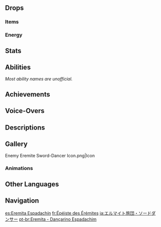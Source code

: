 {{Enemy Infobox
|image    = Enemy Eremite Sword-Dancer.png
|dmgtype  = Physical
|weakpoint = yes
|family   = Other Human Factions
|group    = The Eremites
|type     = Common Enemies
}}
{{Enemy Intro}}

==Drops==
===Items===
{{Drops Table|type=The Eremites (Low-Tier)}}

===Energy===
{{Energy Drops
|hp1   = 60
|p1    = 1
|hp2   = 0
|p2    = 1
}}

==Stats==
{{Enemy Stats
|phys_res     = &minus;20%

|hp_ratio     = 1.6
|hp_type      = 2
|atk_ratio    = 1.6
|atk_type     = 2
}}

==Abilities==
''Most ability names are unofficial.''
{{Enemy Attacks
|name_1      = Slash and Dodge
|desc_1      = Slashes once, dealing '''100% ATK''' as {{Color|Physical DMG}}, then jumps backwards.
|caption_1   = Variant 1
|file_1_2    = Eremite Sword-Dancer Slash and Dodge 2
|caption_1_2 = Variant 2

|name_2      = Rapid Swing Approach
|desc_2      = Repeatedly swings his sword while slowly approaching the player, dealing '''15% ATK''' as {{Color|Physical DMG}}. If this attack hits the player, immediately follows up with '''Slash and Dodge'''.

|name_3      = Taunt
|desc_3      = Either points their sword at the player or shows off their handling of it. During the sword trick variant of the taunt, hitting the Sword-Dancer with a projectile or lunging attack will cause them to be knocked down.
|caption_3   = Sword Point
|file_3_2    = Eremite Sword-Dancer Taunt 2
|caption_3_2 = Sword Trick
|file_3_3    = Eremite Sword-Dancer Taunt 3
|caption_3_3 = Sword Trick (Knocked Down)
}}

==Achievements==
{{Achievement Topic Table|topic=Eremite Sword-Dancer|requirements=1}}

==Voice-Overs==
{{VO/Enemy
|enemy                   = Eremite Sword-Dancer
|vo_01_00_title          = Entering Battle
|vo_01_01_file           = VO {lang}{name} - Hrah Feeling Lucky Today.ogg
|vo_01_01_tx_en          = Hrah! Feeling lucky today!?
|vo_01_01_tx_zh          = 要跟我赌吗？
|vo_01_01_tx_ja          = 俺と賭けをしないか？
|vo_01_01_tx_ko          = 나랑 내기할래?
|vo_01_02_file           = VO {lang}{name} - A Fellow Gambler.ogg
|vo_01_02_tx_en          = A fellow gambler!
|vo_01_02_tx_zh          = 来赌一盘吧！
|vo_01_02_tx_ja          = さあ、賭けをしよう。
|vo_01_02_tx_ko          = 내기 한 판 하자고!

|vo_02_00_title          = Attacking
|vo_02_01_file           = VO {lang}{name} - Try To Keep Up.ogg
|vo_02_01_tx_en          = Try to keep up!
|vo_02_01_tx_zh          = 你能快过我吗？
|vo_02_01_tx_ja          = この速さについてこれるか！
|vo_02_01_tx_ko          = 빨라봤자 나보다 빠르겠어?

|vo_03_00_title          = Taunting
|vo_03_01_file           = VO {lang}{name} - Ack Come On You Coward.ogg
|vo_03_01_tx_en          = Ack! Come on, you coward!
|vo_03_01_tx_zh          = 嘿，过来啊胆小鬼！
|vo_03_01_tx_ja          = 来いよ、臆病者！
|vo_03_01_tx_ko          = 덤벼라, 겁쟁이 녀석!
|vo_03_02_file           = VO {lang}{name} - No More Tricks Up Your Sleeve.ogg
|vo_03_02_tx_en          = No more tricks up your sleeve?
|vo_03_02_tx_zh          = 技穷了吗？
|vo_03_02_tx_ja          = 万策尽きたか？
|vo_03_02_tx_ko          = 더 이상 보여줄 거 없지?

|vo_04_00_title          = Defeated
|vo_04_01_file           = VO {lang}{name} - Hmph You Won This One.ogg
|vo_04_01_tx_en          = Hmph! You won this one...
|vo_04_01_tx_zh          = 愿赌服输！
|vo_04_01_tx_ja          = ふん、負けを認めよう…
|vo_04_01_tx_ko          = 흐, 패배를 인정하지!
}}

==Descriptions==
{{Description|A member of a loosely-organized mercenary corps from the golden desert sands. Will work for anyone as long as the pay is good.<br>This desert warrior wields a large curved blade in battle. The skills such fighters boast of have been passed down since the days when their now-lost civilization was still extant, and are not only techniques to be used in battle, but also serve well as a performing art popular in various lands.<br>It is said that this sword art was once practiced from horseback.|[[Archive]]}}

==Gallery==
<gallery>
Enemy Eremite Sword-Dancer Icon.png|Icon
</gallery>

===Animations===
{{Preview
|file1    = Eremite Sword-Dancer Drink
|caption1 = Drinking
|file2    = Eremite Sword-Dancer TCG Sad
|caption2 = [[TCG]] Sad Reaction
|file3    = Eremite Sword-Dancer TCG Happy
|caption3 = [[TCG]] Happy Reaction
}}

==Other Languages==
{{Other Languages
|en      = Eremite Sword-Dancer
|zhs     = 镀金旅团・刀舞者
|zhs_rm  = Dùjīn Lǚtuán - Dāowǔ-zhě
|zht     = 鍍金旅團・刀舞者
|zht_rm  = Dùjīn Lǚtuán - Dāowǔ-zhě
|zh_tl   = 
|ja      = エルマイト旅団・ソードダンサー
|ja_rm   = Erumaito Ryodan - Soododansaa
|ja_tl   = Eremite Brigade - Sword-Dancer
|ko      = {{tt|도금|鍍金}} {{tt|여단|旅團}}・춤추는 칼
|ko_tl   = {{Lex|Eremite|ko}} - Dancing Sword
|es      = Eremita Espadachín
|es_tl   = Eremite Swordsman
|fr      = Épéiste des Érémites
|fr_tl   = Swordsman of the Eremites
|ru      = Мечник Пустынников
|ru_tl   = Swordsman of the {{Lex|Eremites|ru}}
|th      = Eremite Sword-Dancer
|vi      = Eremite - Đao Vũ
|vi_tl   = Eremite - Sword Dance
|de      = Goldbrigade – Schwerttänzer
|de_tl   = {{Lex|Eremite|de}} - Sword-Dancer
|id      = Eremite Sword-Dancer
|pt      = Eremita - Dançarino Espadachim
|pt_tl   = 
|tr      = Münzevi Kılıç Dansçısı
|tr_tl   = {{Lex|Eremite|tr}} Sword Dancer
|it      = Eremita danzatore di spade
|it_tl   = 
}}

==Navigation==
{{Enemy Navbox|Common}}

[[es:Eremita Espadachín]]
[[fr:Épéiste des Érémites]]
[[ja:エルマイト旅団・ソードダンサー]]
[[pt-br:Eremita - Dançarino Espadachim]]